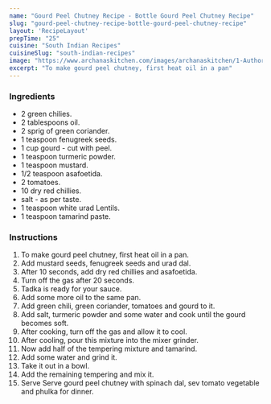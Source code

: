 ---
name: "Gourd Peel Chutney Recipe - Bottle Gourd Peel Chutney Recipe"
slug: "gourd-peel-chutney-recipe-bottle-gourd-peel-chutney-recipe"
layout: 'RecipeLayout'
prepTime: "25"
cuisine: "South Indian Recipes"
cuisineSlug: "south-indian-recipes"
image: "https://www.archanaskitchen.com/images/archanaskitchen/1-Author/sailajaangara-gmail.com/Bottle_Gourd_Peel_Chutney.jpg"
excerpt: "To make gourd peel chutney, first heat oil in a pan"
---

### Ingredients

-  2 green chilies.
-  2 tablespoons oil.
-  2 sprig of green coriander.
-  1 teaspoon fenugreek seeds.
- 1 cup gourd - cut with peel.
-  1 teaspoon turmeric powder.
-  1 teaspoon mustard.
-  1/2 teaspoon asafoetida.
-  2 tomatoes.
-  10 dry red chillies.
-  salt - as per taste.
-  1 teaspoon white urad Lentils.
-  1 teaspoon tamarind paste.

### Instructions

1. To make gourd peel chutney, first heat oil in a pan.
1. Add mustard seeds, fenugreek seeds and urad dal.
1. After 10 seconds, add dry red chillies and asafoetida.
1. Turn off the gas after 20 seconds.
1. Tadka is ready for your sauce.
1. Add some more oil to the same pan.
1. Add green chili, green coriander, tomatoes and gourd to it.
1. Add salt, turmeric powder and some water and cook until the gourd becomes soft.
1. After cooking, turn off the gas and allow it to cool.
1. After cooling, pour this mixture into the mixer grinder.
1. Now add half of the tempering mixture and tamarind.
1. Add some water and grind it.
1. Take it out in a bowl.
1. Add the remaining tempering and mix it.
1. Serve Serve gourd peel chutney with spinach dal, sev tomato vegetable and phulka for dinner.
